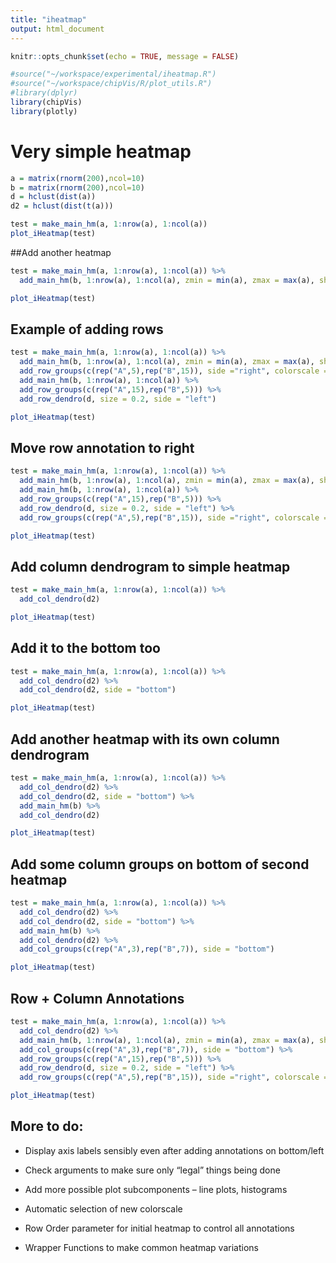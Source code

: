 ```yaml
---
title: "iheatmap"
output: html_document
---
```


```r
knitr::opts_chunk$set(echo = TRUE, message = FALSE)
```

```r
#source("~/workspace/experimental/iheatmap.R")
#source("~/workspace/chipVis/R/plot_utils.R")
#library(dplyr)
library(chipVis)
library(plotly)
```

# Very simple heatmap

```r
a = matrix(rnorm(200),ncol=10)
b = matrix(rnorm(200),ncol=10)
d = hclust(dist(a))
d2 = hclust(dist(t(a)))

test = make_main_hm(a, 1:nrow(a), 1:ncol(a)) 
plot_iHeatmap(test)
```

##Add another heatmap

```r

test = make_main_hm(a, 1:nrow(a), 1:ncol(a)) %>%
  add_main_hm(b, 1:nrow(a), 1:ncol(a), zmin = min(a), zmax = max(a), show_colorbar = FALSE) 

plot_iHeatmap(test)
```


## Example of adding rows
```r
test = make_main_hm(a, 1:nrow(a), 1:ncol(a)) %>%
  add_main_hm(b, 1:nrow(a), 1:ncol(a), zmin = min(a), zmax = max(a), show_colorbar = FALSE) %>%
  add_row_groups(c(rep("A",5),rep("B",15)), side ="right", colorscale = dcolorscale(2, "Paired"), name = "Anno")  %>%
  add_main_hm(b, 1:nrow(a), 1:ncol(a)) %>% 
  add_row_groups(c(rep("A",15),rep("B",5))) %>% 
  add_row_dendro(d, size = 0.2, side = "left")

plot_iHeatmap(test)
```

## Move row annotation to right

```r
test = make_main_hm(a, 1:nrow(a), 1:ncol(a)) %>%
  add_main_hm(b, 1:nrow(a), 1:ncol(a), zmin = min(a), zmax = max(a), show_colorbar = FALSE)   %>%
  add_main_hm(b, 1:nrow(a), 1:ncol(a)) %>% 
  add_row_groups(c(rep("A",15),rep("B",5))) %>% 
  add_row_dendro(d, size = 0.2, side = "left") %>%
  add_row_groups(c(rep("A",5),rep("B",15)), side ="right", colorscale = dcolorscale(2, "Paired"), name = "Anno")

plot_iHeatmap(test)
```


## Add column dendrogram to simple heatmap

```r
test = make_main_hm(a, 1:nrow(a), 1:ncol(a)) %>%
  add_col_dendro(d2)

plot_iHeatmap(test)
```

## Add it to the bottom too

```r
test = make_main_hm(a, 1:nrow(a), 1:ncol(a)) %>%
  add_col_dendro(d2) %>%
  add_col_dendro(d2, side = "bottom")

plot_iHeatmap(test)
```

## Add another heatmap with its own column dendrogram

```r
test = make_main_hm(a, 1:nrow(a), 1:ncol(a)) %>%
  add_col_dendro(d2) %>%
  add_col_dendro(d2, side = "bottom") %>%
  add_main_hm(b) %>%
  add_col_dendro(d2) 

plot_iHeatmap(test)
```

## Add some column groups on bottom of second heatmap

```r
test = make_main_hm(a, 1:nrow(a), 1:ncol(a)) %>%
  add_col_dendro(d2) %>%
  add_col_dendro(d2, side = "bottom") %>%
  add_main_hm(b) %>%
  add_col_dendro(d2) %>%
  add_col_groups(c(rep("A",3),rep("B",7)), side = "bottom")

plot_iHeatmap(test)
```


## Row + Column Annotations

```r
test = make_main_hm(a, 1:nrow(a), 1:ncol(a)) %>%
  add_col_dendro(d2) %>%
  add_main_hm(b, 1:nrow(a), 1:ncol(a), zmin = min(a), zmax = max(a), show_colorbar = FALSE)   %>%
  add_col_groups(c(rep("A",3),rep("B",7)), side = "bottom") %>% 
  add_row_groups(c(rep("A",15),rep("B",5))) %>% 
  add_row_dendro(d, size = 0.2, side = "left") %>%
  add_row_groups(c(rep("A",5),rep("B",15)), side ="right", colorscale = dcolorscale(2, "Paired"), name = "Anno")

plot_iHeatmap(test)
```

## More to do:

- Display axis labels sensibly even after adding annotations on bottom/left

- Check arguments to make sure only "legal" things being done

- Add more possible plot subcomponents -- line plots, histograms

- Automatic selection of new colorscale 

- Row Order parameter for initial heatmap to control all annotations

- Wrapper Functions to make common heatmap variations






